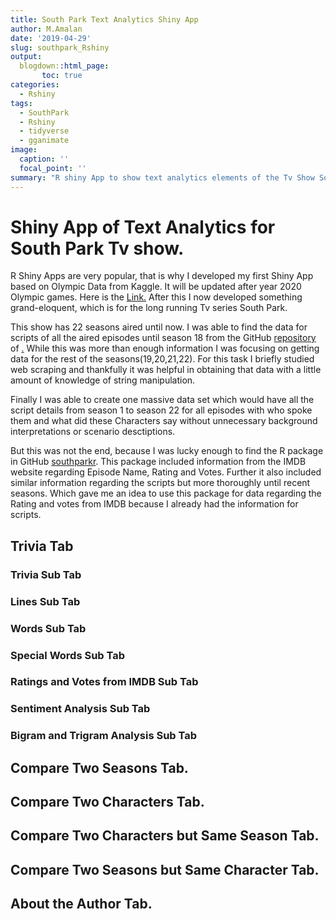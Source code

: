 ```yaml
---
title: South Park Text Analytics Shiny App
author: M.Amalan
date: '2019-04-29'
slug: southpark_Rshiny
output:
  blogdown::html_page:
       toc: true
categories:
  - Rshiny
tags:
  - SouthPark
  - Rshiny
  - tidyverse
  - gganimate
image:
  caption: ''
  focal_point: ''
summary: "R shiny App to show text analytics elements of the Tv Show South Park from Season 1 to 22."  
---
```


# Shiny App of Text Analytics for South Park Tv show.

R Shiny Apps are very popular, that is why I developed my first Shiny App based on Olympic Data
from Kaggle. It will be updated after year 2020 Olympic games. Here is the [Link.]()
After this I now developed something grand-eloquent, which is for the long running Tv series
South Park. 

This show has 22 seasons aired until now. I was able to find the data for scripts of all
the aired episodes until season 18 from the GitHub [repository]() 
of [.]() While this was more than enough information I was focusing on getting data for the 
rest of the seasons(19,20,21,22). For this task I briefly studied web scraping and thankfully
it was helpful in obtaining that data with a little amount of knowledge of string manipulation.

Finally I was able to create one massive data set which would have all the script details
from season 1 to season 22 for all episodes with who spoke them and what did these Characters
say without unnecessary background interpretations or scenario desctiptions. 

But this was not the end, because I was lucky enough to find the R package in GitHub
[southparkr](). This package included information from the IMDB website regarding 
Episode Name, Rating and Votes. Further it also included similar information 
regarding the scripts but more thoroughly until recent seasons. Which gave me an idea
to use this package for data regarding the Rating and votes from IMDB because I already
had the information for scripts. 

## Trivia Tab

### Trivia Sub Tab

### Lines Sub Tab

### Words Sub Tab

### Special Words Sub Tab

### Ratings and Votes from IMDB Sub Tab

### Sentiment Analysis Sub Tab

### Bigram and Trigram Analysis Sub Tab

## Compare Two Seasons Tab.

## Compare Two Characters Tab.

## Compare Two Characters but Same Season Tab.

## Compare Two Seasons but Same Character Tab.

## About the Author Tab.


